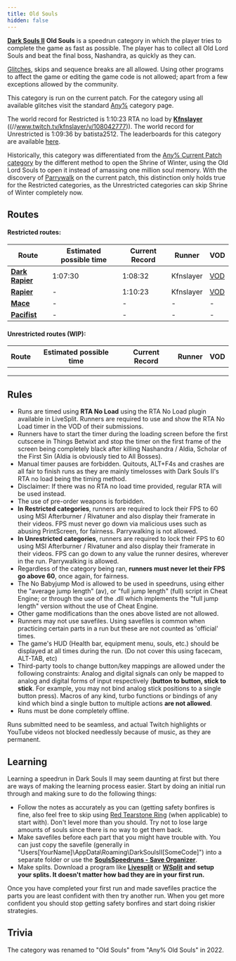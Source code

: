 ```yaml
---
title: Old Souls
hidden: false
---
```

[**Dark Souls II**](/darksouls2)  **Old Souls** is a speedrun category in which the player tries to complete the game as fast as possible. The player has to collect all Old Lord Souls and beat the final boss, Nashandra, as quickly as they can.

[Glitches](/glitches), skips and sequence breaks are all allowed. Using other programs to affect the game or editing the game code is not allowed; apart from a few exceptions allowed by the community.

This category is run on the current patch. For the category using all available glitches visit the standard [Any%](/any-darksouls2) category page.

The world record for Restricted is 1:10:23 RTA no load by [**Kfnslayer**](//twitch.tv/Kfnslayer) ((//www.twitch.tv/kfnslayer/v/108042777)). The world record for Unrestricted is 1:09:36 by batista2512. The leaderboards for this category are available [here](/darksouls2-leaderboard).

Historically, this category was differentiated from the [Any% Current Patch category](/darksouls2/any-current-patch) by the different method to open the Shrine of Winter, using the Old Lord Souls to open it instead of amassing one million soul memory. With the discovery of [Parrywalk](/darksouls2/parrywalk) on the current patch, this distinction only holds true for the Restricted categories, as the Unrestricted categories can skip Shrine of Winter completely now.

## Routes

#### Restricted routes:

| Route | Estimated possible time | Current Record | Runner | VOD |
|-------|------------------------|----------------|---------|-----|
| [**Dark Rapier**](/darksouls2/dark-rapier) | 1:07:30 | 1:08:32 | Kfnslayer | [VOD](https://www.twitch.tv/videos/547446041) |
| [**Rapier**](https://pastebin.com/A4zGbvtc) | - | 1:10:23 | Kfnslayer | [VOD](https://www.twitch.tv/videos/108042777) |
| [**Mace**](https://pastebin.com/A4zGbvtc) | - | - | - | - |
| [**Pacifist**](https://pastebin.com/A4zGbvtc) | - | - | - | - |

#### Unrestricted routes (WIP):

| Route | Estimated possible time | Current Record | Runner | VOD |
|-------|------------------------|----------------|--------|-----|
| | | | | |
| | | | | |
| | | | | |

## Rules

- Runs are timed using **RTA No Load** using the RTA No Load plugin available in LiveSplit. Runners are required to use and show the RTA No Load timer in the VOD of their submissions.
- Runners have to start the timer during the loading screen before the first cutscene in Things Betwixt and stop the timer on the first frame of the screen being completely black after killing Nashandra / Aldia, Scholar of the First Sin (Aldia is obviously tied to All Bosses).
- Manual timer pauses are forbidden. Quitouts, ALT+F4s and crashes are all fair to finish runs as they are mainly timelosses with Dark Souls II's RTA no load being the timing method.
- Disclaimer: If there was no RTA no load time provided, regular RTA will be used instead.
- The use of pre-order weapons is forbidden.
- **In Restricted categories**, runners are required to lock their FPS to 60 using MSI Afterburner / Rivatuner and also display their framerate in their videos. FPS must never go down via malicious uses such as abusing PrintScreen, for fairness. Parrywalking is not allowed.
- **In Unrestricted categories**, runners are required to lock their FPS to 60 using MSI Afterburner / Rivatuner and also display their framerate in their videos. FPS can go down to any value the runner desires, wherever in the run. Parrywalking is allowed.
- Regardless of the category being ran, **runners must never let their FPS go above 60**, once again, for fairness.
- The No Babyjump Mod is allowed to be used in speedruns, using either the "average jump length" (av), or "full jump length" (full) script in Cheat Engine; or through the use of the .dll which implements the "full jump length" version without the use of Cheat Engine.
- Other game modifications than the ones above listed are not allowed.
- Runners may not use savefiles. Using savefiles is common when practicing certain parts in a run but these are not counted as 'official' times.
- The game's HUD (Health bar, equipment menu, souls, etc.) should be displayed at all times during the run. (Do not cover this using facecam, ALT-TAB, etc)
- Third-party tools to change button/key mappings are allowed under the following constraints: Analog and digital signals can only be mapped to analog and digital forms of input respectively (**button to button, stick to stick**. For example, you may not bind analog stick positions to a single button press). Macros of any kind, turbo functions or bindings of any kind which bind a single button to multiple actions **are not allowed**.
- Runs must be done completely offline.

Runs submitted need to be seamless, and actual Twitch highlights or YouTube videos not blocked needlessly because of music, as they are permanent.

## Learning

Learning a speedrun in Dark Souls II may seem daunting at first but there are ways of making the learning process easier. Start by doing an initial run through and making sure to do the following things:

- Follow the notes as accurately as you can (getting safety bonfires is fine, also feel free to skip using [Red Tearstone Ring](//darksouls2.wikidot.com/red-tearstone-ring) (when applicable) to start with). Don't level more than you should. Try not to lose large amounts of souls since there is no way to get them back.
- Make savefiles before each part that you might have trouble with. You can just copy the savefile (generally in "Users\[YourName]\AppData\Roaming\DarkSoulsII\[SomeCode]") into a separate folder or use the [**SoulsSpeedruns - Save Organizer**](https://github.com/Kahmul/SoulsSpeedruns-Save-Organizer/releases).
- Make splits. Download a program like [**Livesplit**](https://livesplit.org/) or [**WSplit**](https://www.mediafire.com/download/x6e6g8d0m5daa3q/WSplit+1.5.2.zip)  **and setup your splits. It doesn't matter how bad they are in your first run.**

Once you have completed your first run and made savefiles practice the parts you are least confident with then try another run. When you get more confident you should stop getting safety bonfires and start doing riskier strategies.

## Trivia

The category was renamed to "Old Souls" from "Any% Old Souls" in 2022.
